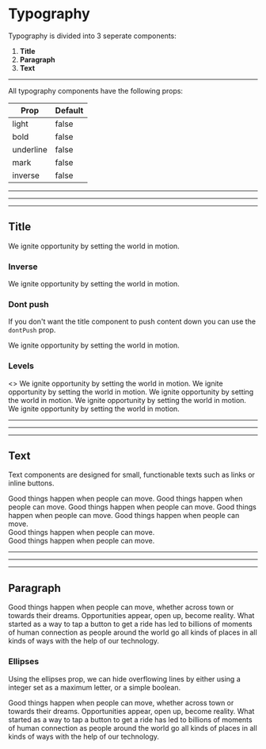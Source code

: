 
<Meta title="System/Typography" component={Typography} />

# Typography

Typography is divided into 3 seperate components:

1.  **Title**
2.  **Paragraph**
3.  **Text**

---

All typography components have the following props:

| Prop | Default |
| ----------- | ----------- |
| light | false |
| bold | false |
| underline | false |
| mark | false |
| inverse | false |

---
---
---

## Title

<Props of={Typography.Title} />

<Preview>
  <Story name="Title · Default">
    <Typography.Title>
      We ignite opportunity by setting the world in motion.
    </Typography.Title>
  </Story>
</Preview>

### Inverse

<Preview>
  <Story name="Title · Inverse">
    <div style={{ background: '#000' }}>
      <Typography.Title inverse>
        We ignite opportunity by setting the world in motion.
      </Typography.Title>
    </div>
  </Story>
</Preview>

### Dont push

If you don't want the title component to push content down you 
can use the `dontPush` prop.

<Preview>
  <Story name="Title · Dont Push">
    <Typography.Title dontPush>
      We ignite opportunity by setting the world in motion.
    </Typography.Title>
  </Story>
</Preview>

### Levels

<Preview>
  <Story name="Title · Levels">
    <>
      <Typography.Title level={1}>
        We ignite opportunity by setting the world in motion.
      </Typography.Title>
      <Typography.Title level={2}>
        We ignite opportunity by setting the world in motion.
      </Typography.Title>
      <Typography.Title level={3}>
        We ignite opportunity by setting the world in motion.
      </Typography.Title>
      <Typography.Title level={4}>
        We ignite opportunity by setting the world in motion.
      </Typography.Title>
      <Typography.Title level={5}>
        We ignite opportunity by setting the world in motion.
      </Typography.Title>
    </>
  </Story>
</Preview>

---
---
---

## Text

Text components are designed for small, functionable texts such as links or inline buttons.

<Props of={Typography.Text} />

<Preview>
  <Story name="Text · Default">
    <Typography.Text>Good things happen when people can move.</Typography.Text>
  </Story>
</Preview>

<Preview>
  <Story name="Text · Light">
    <Typography.Text light push>
      Good things happen when people can move.
    </Typography.Text>
  </Story>
</Preview>

<Preview>
  <Story name="Text · Bold">
    <Typography.Text bold push>
      Good things happen when people can move.
    </Typography.Text>
  </Story>
</Preview>

<Preview>
  <Story name="Text · Underline">
    <Typography.Text underline push>
      Good things happen when people can move.
    </Typography.Text>
  </Story>
</Preview>

<Preview>
  <Story name="Text · Mark">
    <Typography.Text mark push>
      Good things happen when people can move.
    </Typography.Text>
  </Story>
</Preview>

<Preview>
  <Story name="Text · Inverse">
    <div style={{ background: "#000" }}>
      <Typography.Text inverse push>
        Good things happen when people can move.
      </Typography.Text>
    </div>
  </Story>
</Preview>

<Preview>
  <Story name="Text · Link">
    <Typography.Text link>
      Good things happen when people can move.
    </Typography.Text>
  </Story>
</Preview>

---
---
---

## Paragraph

<Props of={Typography.Paragraph} />

<Preview>
  <Story name="Paragraph · Default">
    <Typography.Paragraph>
      Good things happen when people can move, whether across town or towards
      their dreams. Opportunities appear, open up, become reality. What started as
      a way to tap a button to get a ride has led to billions of moments of human
      connection as people around the world go all kinds of places in all kinds of
      ways with the help of our technology.
    </Typography.Paragraph>
  </Story>
</Preview>

### Ellipses

Using the ellipses prop, we can hide overflowing lines by either using a integer set as a maximum letter, or a simple boolean.

<Preview>
  <Story name="Paragraph · Ellipses">
    <Typography.Paragraph ellipses>
      Good things happen when people can move, whether across town or towards
      their dreams. Opportunities appear, open up, become reality. What started as
      a way to tap a button to get a ride has led to billions of moments of human
      connection as people around the world go all kinds of places in all kinds of
      ways with the help of our technology.
    </Typography.Paragraph>
  </Story>
</Preview>